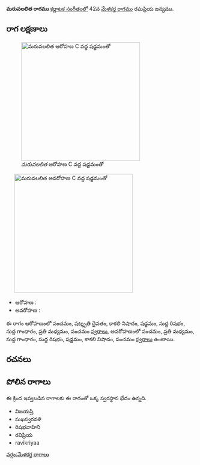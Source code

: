 {{Infobox ragam
	| name          	= మరువలలిత
	| synonym	    	= 
	| mela          	= 
	| chakra        	= 
	| janaka        	= 
	| type          	= సంపూర్ణ-షడవ
	| arohanam      	= {{svaraC|P|D3|N3|S|R1|G1|M2|P}} 
	| avarohanam    	= {{svaraC|P|M2|G1|R1|S|N3|P}}
	| jeeva         	=
	| chhaya        	=
	| nyasa         	=
	| vishesha      	= 
	| equivalent  		= 
}}
{{కర్ణాటక సంగీత రాగాలు}}
'''మరువలలిత రాగము''' [[కర్ణాటక సంగీతం]]లో 42వ [[మేళకర్త రాగము]] రఘప్రియ జన్యము. 


==రాగ లక్షణాలు==
[[Image:maruvalalita_ar_kb2wiki.png|thumb|right|316px|''మరువలలిత'' ఆరోహణ C వద్ద షడ్జమంతో]]
	[[Image:maruvalalita_av_kb2wiki.png|thumb|right|316px|''మరువలలిత'' అవరోహణ C వద్ద షడ్జమంతో]]

* ఆరోహణ : {{svaraC|P|D3|N3|S|R1|G1|M2|P}} 
* అవరోహణ : {{svaraC|P|M2|G1|R1|S|N3|P}}

ఈ రాగం ఆరోహణంలో పంచమం, షట్శృతి దైవతం, కాకలి  నిషాదం, షడ్జమం, సుద్ద  రిషభం, సుద్ద  గాంధారం, ప్రతి మధ్యమం, పంచమం [[స్వరాలు]], అవరోహణంలో పంచమం, ప్రతి మధ్యమం, సుద్ద  గాంధారం, సుద్ద  రిషభం, షడ్జమం, కాకలి  నిషాదం, పంచమం [[స్వరాలు]] ఉంటాయి.

==రచనలు==



==పోలిన రాగాలు==
ఈ క్రింద ఇవ్వబడిన రాగాలకు ఈ రాగంతో ఒక్క స్వరస్థాన భేదం ఉన్నది.
* విజయష్రి
* సుఖస్వరవళి
* రిషభవాహిని
* రవిప్రియ
* ravikriyaa



[[వర్గం:మేళకర్త రాగాలు]]